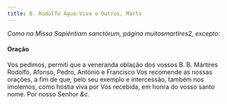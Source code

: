 ```yaml
---
title: B. Rodolfo Água-Viva e Outros, Márts
---
```


<em>Como na Missa Sapiéntiam sanctórum, página muitosmartires2, excepto:</em>

<h4 class="text-center">Oração</h4>
<div class="container-fluid">
  <div class="row">
    <div class="col-6 dropcaps text-justify"></div>
    <div class="col-6 dropcaps text-justify">
      Vos pedimos, permiti que a veneranda oblação dos vossos B. B. Mártires
      Rodolfo, Afonso, Pedro, António e Francisco Vos recomende as nossas
      orações, a fim de que, pelo seu exemplo e intercessão, também nos
      imolemos, como hóstia viva por Vós recebida, em honra do vosso santo nome.
      Por nosso Senhor <em>&c.</em>
    </div>
  </div>
</div>
